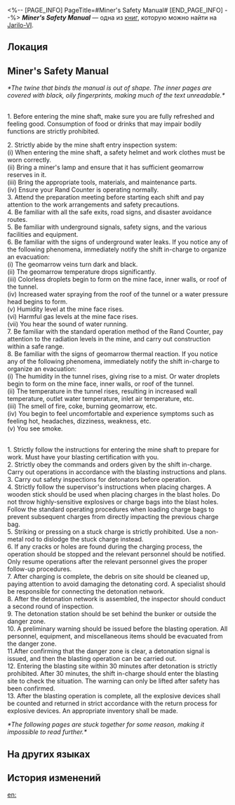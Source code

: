 <%-- [PAGE_INFO]
PageTitle=#Miner's Safety Manual#
[END_PAGE_INFO] --%>
{{Дополнить}}
{{Книга Инфобокс
|id           = 003
|partIds      = 190103
|Название     = ''Miner's Safety Manual''
|Изображение  = Иконка Книга.png
|Мир          = Jarilo-VI
|Томов        = 1
|Автор        = <!--нужно добавить-->
|Описание     = A worn-out safety manual. Every miner in the Underworld has a copy.
|Том1         = {{tx}}
|Источник1    = {{tx|Отсутствует источник}}
|Персонажи    = 
|Фракции      = 
}}
'''''Miner's Safety Manual''''' — одна из [[Книги|книг]], которую можно найти на [[Jarilo-VI]].

==Локация==
{{Отметка карты|<!--название карты-->|<!--id отметки-->}}

==Miner's Safety Manual==
''*The twine that binds the manual is out of shape. The inner pages are covered with black, oily fingerprints, making much of the text unreadable.*''

{{Размер|28|<div align="center">''Miner's Safety Manual''</div>}}

{{Размер|26|Section 1: Instructions for entering the mine shaft}}<br />
1. Before entering the mine shaft, make sure you are fully refreshed and feeling good. Consumption of food or drinks that may impair bodily functions are strictly prohibited.

2. Strictly abide by the mine shaft entry inspection system:<br />
(i) When entering the mine shaft, a safety helmet and work clothes must be worn correctly.<br />
(ii) Bring a miner's lamp and ensure that it has sufficient geomarrow reserves in it.<br />
(iii) Bring the appropriate tools, materials, and maintenance parts.<br />
(iv) Ensure your Rand Counter is operating normally.<br />
3. Attend the preparation meeting before starting each shift and pay attention to the work arrangements and safety precautions.<br />
4. Be familiar with all the safe exits, road signs, and disaster avoidance routes.<br />
5. Be familiar with underground signals, safety signs, and the various facilities and equipment.<br />
6. Be familiar with the signs of underground water leaks. If you notice any of the following phenomena, immediately notify the shift in-charge to organize an evacuation:<br />
(i) The geomarrow veins turn dark and black.<br />
(ii) The geomarrow temperature drops significantly.<br />
(iii) Colorless droplets begin to form on the mine face, inner walls, or roof of the tunnel.<br />
(iv) Increased water spraying from the roof of the tunnel or a water pressure head begins to form.<br />
(v) Humidity level at the mine face rises.<br />
(vi) Harmful gas levels at the mine face rises.<br />
(vii) You hear the sound of water running.<br />
7. Be familiar with the standard operation method of the Rand Counter, pay attention to the radiation levels in the mine, and carry out construction within a safe range.<br />
8. Be familiar with the signs of geomarrow thermal reaction. If you notice any of the following phenomena, immediately notify the shift in-charge to organize an evacuation:<br />
(i) The humidity in the tunnel rises, giving rise to a mist. Or water droplets begin to form on the mine face, inner walls, or roof of the tunnel.<br />
(ii) The temperature in the tunnel rises, resulting in increased wall temperature, outlet water temperature, inlet air temperature, etc.<br />
(iii) The smell of fire, coke, burning geomarrow, etc.<br />
(iv) You begin to feel uncomfortable and experience symptoms such as feeling hot, headaches, dizziness, weakness, etc.<br />
(v) You see smoke.

{{Размер|26|Section 2: Operating procedures for blasters}}<br />
1. Strictly follow the instructions for entering the mine shaft to prepare for work. Must have your blasting certification with you.<br />
2. Strictly obey the commands and orders given by the shift in-charge. Carry out operations in accordance with the blasting instructions and plans.<br />
3. Carry out safety inspections for detonators before operation.<br />
4. Strictly follow the supervisor's instructions when placing charges. A wooden stick should be used when placing charges in the blast holes. Do not throw highly-sensitive explosives or charge bags into the blast holes. Follow the standard operating procedures when loading charge bags to prevent subsequent charges from directly impacting the previous charge bag.<br />
5. Striking or pressing on a stuck charge is strictly prohibited. Use a non-metal rod to dislodge the stuck charge instead.<br />
6. If any cracks or holes are found during the charging process, the operation should be stopped and the relevant personnel should be notified. Only resume operations after the relevant personnel gives the proper follow-up procedures.<br />
7. After charging is complete, the debris on site should be cleaned up, paying attention to avoid damaging the detonating cord. A specialist should be responsible for connecting the detonation network.<br />
8. After the detonation network is assembled, the inspector should conduct a second round of inspection.<br />
9. The detonation station should be set behind the bunker or outside the danger zone.<br />
10. A preliminary warning should be issued before the blasting operation. All personnel, equipment, and miscellaneous items should be evacuated from the danger zone.<br />
11.After confirming that the danger zone is clear, a detonation signal is issued, and then the blasting operation can be carried out.<br />
12. Entering the blasting site within 30 minutes after detonation is strictly prohibited. After 30 minutes, the shift in-charge should enter the blasting site to check the situation. The warning can only be lifted after safety has been confirmed.<br />
13. After the blasting operation is complete, all the explosive devices shall be counted and returned in strict accordance with the return process for explosive devices. An appropriate inventory shall be made.

''*The following pages are stuck together for some reason, making it impossible to read further.*''

==На других языках==
{{На других языках
|en   = ''Miner's Safety Manual''
|zhs  = 《矿山员工安全手册》
|zht  = 《礦山員工安全手冊》
|ja   = 『鉱山安全マニュアル』
|ko   = ≪광산 직원 안전 매뉴얼≫
|es   = Manual de seguridad del minero
|fr   = ''Manuel de sécurité du mineur''
|ru   = Руководство по технике безопасности для шахтёров
|th   = "คู่มือความปลอดภัยพนักงานเหมือง"
|vi   = "Sổ Tay An Toàn Cho Công Nhân Mỏ"
|de   = „Handbuch zur Sicherheit der Bergarbeiter“
|id   = "Manual Keselamatan Staf Tambang"
|pt   = "Manual de Segurança do Minerador"
}}

==История изменений==
{{История изменений|3.5}}

[[en:]]